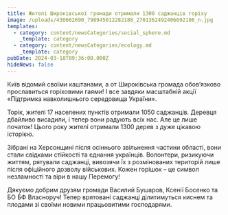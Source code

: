 ```yaml
---
title: Жителі Широківської громади отримали 1300 саджанців горіху
image: /uploads/430662690_798945012282188_2701362492406692186_n.jpg
templates:
  - category: content/newsCategories/social_sphere.md
    _template: category
  - category: content/newsCategories/ecology.md
    _template: category
pubDate: 2024-03-18T09:36:00.000Z
hideNews: false
---
```


Київ відомий своїми каштанами, а от Широківська громада обов’язково прославиться горіховими гаями! І все завдяки масштабній акції «Підтримка навколишнього середовища України».

Торік, жителі 17 населених пунктів отримали 1050 саджанців. Деревця дбайливо висадили, і тепер вони радують всіх нас. Але це лише початок! Цього року жителі отримали 1300 дерев з дуже цікавою історією.

Зібрані на Херсонщині після осіннього звільнення частини області, вони стали свідками стійкості та єднання українців. Волонтери, ризикуючи життям, рятували саджанці, вивозячи їх з розмінованих територій лише після офіційного дозволу військових. Кожен горішок – це символ незламності та віри в нашу Перемогу!

Дякуємо добрим друзям громади Василий Бушаров, Ксенії Босенко та БО БФ Власноруч! Тепер врятовані саджанці ділитимуться киснем та плодами зі своїми новими працьовитими господарями.

